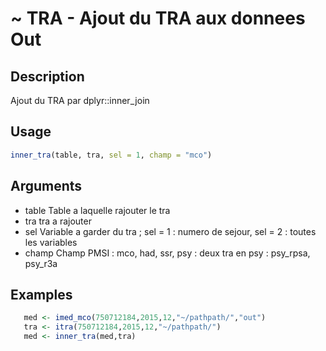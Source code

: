 # ~ TRA - Ajout du TRA aux donnees Out 

## Description

Ajout du TRA par dplyr::inner_join

## Usage
```r
inner_tra(table, tra, sel = 1, champ = "mco")

```
## Arguments
 - table Table a laquelle rajouter le tra
 - tra tra a rajouter
 - sel Variable a garder du tra ; sel = 1 : numero de sejour, sel = 2 : toutes les variables
 - champ Champ PMSI : mco, had, ssr, psy : deux tra en psy : psy_rpsa, psy_r3a


## Examples
```r
   med <- imed_mco(750712184,2015,12,"~/pathpath/","out")
   tra <- itra(750712184,2015,12,"~/pathpath/")
   med <- inner_tra(med,tra)

```

